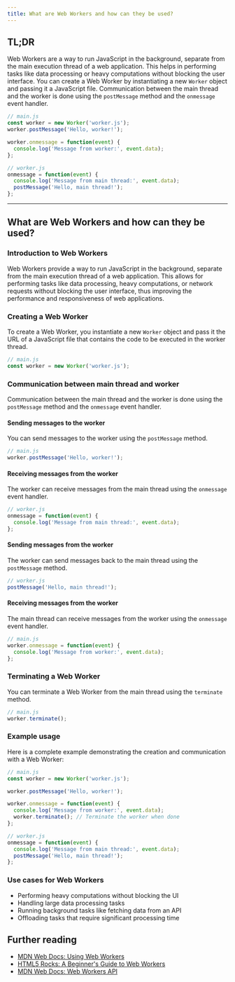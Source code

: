 ```yaml
---
title: What are Web Workers and how can they be used?
---
```


## TL;DR

Web Workers are a way to run JavaScript in the background, separate from the main execution thread of a web application. This helps in performing tasks like data processing or heavy computations without blocking the user interface. You can create a Web Worker by instantiating a new `Worker` object and passing it a JavaScript file. Communication between the main thread and the worker is done using the `postMessage` method and the `onmessage` event handler.

```javascript
// main.js
const worker = new Worker('worker.js');
worker.postMessage('Hello, worker!');

worker.onmessage = function(event) {
  console.log('Message from worker:', event.data);
};

// worker.js
onmessage = function(event) {
  console.log('Message from main thread:', event.data);
  postMessage('Hello, main thread!');
};
```

---

## What are Web Workers and how can they be used?

### Introduction to Web Workers

Web Workers provide a way to run JavaScript in the background, separate from the main execution thread of a web application. This allows for performing tasks like data processing, heavy computations, or network requests without blocking the user interface, thus improving the performance and responsiveness of web applications.

### Creating a Web Worker

To create a Web Worker, you instantiate a new `Worker` object and pass it the URL of a JavaScript file that contains the code to be executed in the worker thread.

```javascript
// main.js
const worker = new Worker('worker.js');
```

### Communication between main thread and worker

Communication between the main thread and the worker is done using the `postMessage` method and the `onmessage` event handler.

#### Sending messages to the worker

You can send messages to the worker using the `postMessage` method.

```javascript
// main.js
worker.postMessage('Hello, worker!');
```

#### Receiving messages from the worker

The worker can receive messages from the main thread using the `onmessage` event handler.

```javascript
// worker.js
onmessage = function(event) {
  console.log('Message from main thread:', event.data);
};
```

#### Sending messages from the worker

The worker can send messages back to the main thread using the `postMessage` method.

```javascript
// worker.js
postMessage('Hello, main thread!');
```

#### Receiving messages from the worker

The main thread can receive messages from the worker using the `onmessage` event handler.

```javascript
// main.js
worker.onmessage = function(event) {
  console.log('Message from worker:', event.data);
};
```

### Terminating a Web Worker

You can terminate a Web Worker from the main thread using the `terminate` method.

```javascript
// main.js
worker.terminate();
```

### Example usage

Here is a complete example demonstrating the creation and communication with a Web Worker:

```javascript
// main.js
const worker = new Worker('worker.js');

worker.postMessage('Hello, worker!');

worker.onmessage = function(event) {
  console.log('Message from worker:', event.data);
  worker.terminate(); // Terminate the worker when done
};

// worker.js
onmessage = function(event) {
  console.log('Message from main thread:', event.data);
  postMessage('Hello, main thread!');
};
```

### Use cases for Web Workers

- Performing heavy computations without blocking the UI
- Handling large data processing tasks
- Running background tasks like fetching data from an API
- Offloading tasks that require significant processing time

## Further reading

- [MDN Web Docs: Using Web Workers](https://developer.mozilla.org/en-US/docs/Web/API/Web_Workers_API/Using_web_workers)
- [HTML5 Rocks: A Beginner's Guide to Web Workers](https://www.html5rocks.com/en/tutorials/workers/basics/)
- [MDN Web Docs: Web Workers API](https://developer.mozilla.org/en-US/docs/Web/API/Web_Workers_API)


